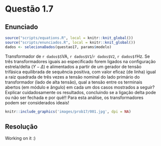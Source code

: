 <!-- Criado por Djonathan Quadras -->

# Questão 1.7 {-}

## Enunciado {-}

```r
source("scripts/equations.R", local = knitr::knit_global())
source("scripts/enunciados.R", local = knitr::knit_global())
dados <- selecionaDados(questao17, params$modelo)
```

Transformador de `r dados$S`VA, `r dados$V1`/`r dados$V2`, `r dados$f`Hz. Se três transformadores iguais ao especificado forem ligados na configuração estrela/delta ($Y-\Delta$) e alimentados a partir de um gerador de tensão trifásica equilibrada de sequência positiva, com valor eficaz (de linha) igual a raiz quadrada de três vezes a tensão nominal do lado primário do transformador (lado de alta tensão), qual a tensão entre os terminais abertos (em módulo e ângulo) em cada um dos casos mostrados a seguir? Explicar cuidadosamente os resultados, concluindo se a ligação delta pode ou não ser fechada e por quê!! Para esta análise, os transformadores podem ser considerados ideais! 

```r
knitr::include_graphics('images/prob17/001.jpg', dpi = NA)
```

## Resolução {-}

Working on it :)

<!-- ```{r tab1, echo=FALSE} -->
<!-- resultados <- data.frame(T1 = c(1,2), -->
<!--                          T2 = c(1,2), -->
<!--                          T3 = c(1,2), -->
<!--                          T4 = c(1,2)) -->
<!-- colnames(resultados) <- c("Variável", "Modelo T") -->
<!-- k <- knitr::kable(resultados, booktabs = T, escape = FALSE, caption = "Comparação entre os modelos") -->
<!-- kableExtra::kable_styling(k, latex_options = "hold_position") -->
<!-- ``` -->









